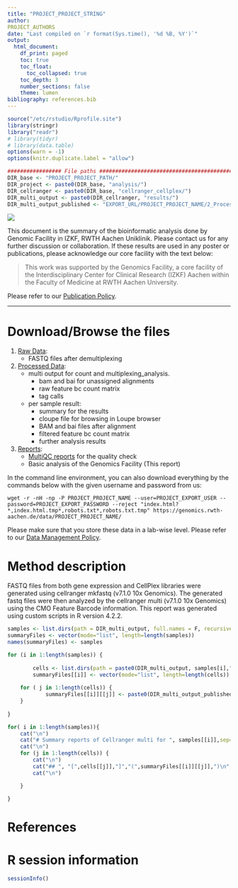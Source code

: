 ```yaml
---
title: "PROJECT_PROJECT_STRING"
author:
PROJECT_AUTHORS
date: "Last compiled on `r format(Sys.time(), '%d %B, %Y')`"
output:
  html_document:
    df_print: paged
    toc: true
    toc_float:
      toc_collapsed: true
    toc_depth: 3
    number_sections: false
    theme: lumen
bibliography: references.bib
---
```


```r
source("/etc/rstudio/Rprofile.site")
library(stringr)
library("readr")
# library(tidyr)
# library(data.table)
options(warn = -1)
options(knitr.duplicate.label = "allow")

################# File paths #####################################################
DIR_base <- "PROJECT_PROJECT_PATH/"
DIR_project <- paste0(DIR_base, "analysis/")
DIR_cellranger <- paste0(DIR_base, "cellranger_cellplex/")
DIR_multi_output <- paste0(DIR_cellranger, "results/")
DIR_multi_output_published <- "EXPORT_URL/PROJECT_PROJECT_NAME/2_Processed_data/cellranger_cellplex/results/"
```

![](RMD_INSTITUTE_LOGO)

This document is the summary of the bioinformatic analysis done by Genomic Facility in IZKF, RWTH Aachen Uniklinik. Please contact us for any further discussion or collaboration. If these results are used in any poster or publications, please acknowledge our core facility with the text below:

> This work was supported by the Genomics Facility, a core facility of the Interdisciplinary Center for Clinical Research (IZKF) Aachen within the Faculty of Medicine at RWTH Aachen University.

Please refer to our [Publication Policy](https://genomics.rwth-aachen.de/services/publication-policy/).

***

# Download/Browse the files

1. [Raw Data](EXPORT_URL/PROJECT_PROJECT_NAME/1_Raw_data): 
    * FASTQ files after demultiplexing
2. [Processed Data](EXPORT_URL/PROJECT_PROJECT_NAME/2_Processed_data): 
    * multi output for count and multiplexing_analysis. 
      + bam and bai for unassigned alignments
      + raw feature bc count matrix
      + tag calls
      
    * per sample result: 
      + summary for the results
      + cloupe file for browsing in Loupe browser
      + BAM and bai files after alignment
      + filtered feature bc count matrix
      + further analysis results
      
3. [Reports](EXPORT_URL/PROJECT_PROJECT_NAME/3_Reports):
    * [MultiQC reports](EXPORT_URL/PROJECT_PROJECT_NAME/1_Raw_data/FASTQ_multiQC) for the quality check
    * Basic analysis of the Genomics Facility (This report)
  
In the command line environment, you can also download everything by the commands below with the given username and password from us:

```
wget -r -nH -np -P PROJECT_PROJECT_NAME --user=PROJECT_EXPORT_USER --password=PROJECT_EXPORT_PASSWORD --reject "index.html?*,index.html.tmp*,robots.txt*,robots.txt.tmp" https://genomics.rwth-aachen.de/data/PROJECT_PROJECT_NAME/
```

Please make sure that you store these data in a lab-wise level. Please refer to our [Data Management Policy](https://genomics.rwth-aachen.de/services/data-management-policy/).

\textcolor{red}{Your data will be deleted according to this policy automatically. Please download everything.}

# Method description

FASTQ files from both gene expression and CellPlex libraries were generated using cellranger mkfastq (v7.1.0 10x Genomics). The generated fastq files were then analyzed by the cellranger multi (v7.1.0 10x Genomics) using the CMO Feature Barcode information. This report was generated using custom scripts in R version 4.2.2.


```r
samples <- list.dirs(path = DIR_multi_output, full.names = F, recursive = F)
summaryFiles <- vector(mode="list", length=length(samples))
names(summaryFiles) <- samples

for (i in 1:length(samples)) {
    
        cells <- list.dirs(path = paste0(DIR_multi_output, samples[i],"/outs/per_sample_outs"), full.names = F, recursive = F)
        summaryFiles[[i]] <- vector(mode="list", length=length(cells))
    
    for ( j in 1:length(cells)) {
            summaryFiles[[i]][[j]] <- paste0(DIR_multi_output_published,samples[[i]],"/outs/per_sample_outs/",cells[[j]]",/web_summary.html")
    }
  
}
```

```r
for( i in 1:length(samples)){
    cat("\n")
    cat("# Summary reports of Cellranger multi for ", samples[[i]],sep="") #list sample first
    cat("\n")
    for (j in 1:length(cells)) {
        cat("\n")
        cat("## ", "[",cells[[j]],"]","(",summaryFiles[[i]][[j]],")\n", sep="") # Create links to the
        cat("\n")

    }
  
}
```


# References

<div id="refs"></div>

# R session information

```r
sessionInfo()
```